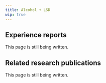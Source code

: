 ---
title: Alcohol + LSD
wip: true
---

## Experience reports

This page is still being written.

## Related research publications

This page is still being written.

